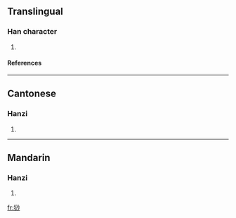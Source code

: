 ==Translingual==
===Han character===
{{Han char|rn=94|rad=犬|as=07|sn=10|four=4922<sub>0</sub>|canj=大竹水火竹 (KHEFH)}}
# {{defn|Han|sort=犬07}}
====References====
{{Han ref|kx=0712.071|dkj=20451|dj=1124.090|hdz=21350.050|uh=7300|ud=29440|bh=D2A3|bd=53923}}

----
==Cantonese==
===Hanzi===
{{yue-hanzi|jyut=|y=sa1}}
# {{defn|Cantonese}}

----
==Mandarin==
===Hanzi===
{{cmn-hanzi|pin=[[shā]] ([[sha1]])|wg=sha<sup>1</sup>}}
# {{defn|Mandarin}}

[[fr:猀]]